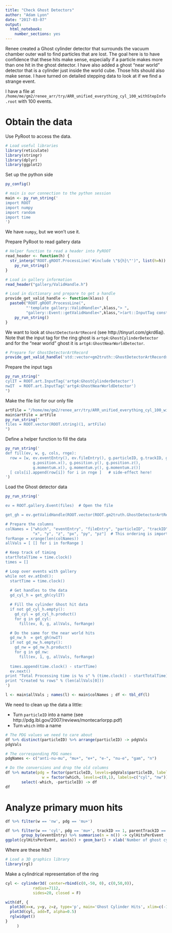 ```yaml
---
title: "Check Ghost Detectors"
author: "Adam Lyon"
date: "2017-03-07"
output: 
  html_notebook: 
    number_sections: yes
---
```


Renee created a Ghost cylinder detector that surrounds the vacuum chamber outer wall to find particles that are lost. The goal here is to have confidence that these hits make sense, especially if a particle makes more than one hit in the ghost detector. I have also added a ghost "near world" detector that is a cylinder just inside the world cube. Those hits should also make sense. I have turned on detailed stepping data to look at if we find a strange event. 

I have a file at `/home/me/gm2/renee_arr/try/ARR_unified_everything_cyl_100_withStepInfo.root` with 100 events. 

# Obtain the data

Use PyRoot to access the data.

```r
# Load useful libraries
library(reticulate)
library(stringr)
library(dplyr)
library(ggplot2)
```

Set up the python side
```r
py_config()

# main is our connection to the python session
main <- py_run_string('
import ROOT
import numpy
import random
import time
')
```
We have `numpy`, but we won't use it. 

Prepare PyRoot to read gallery data
```r
# Helper function to read a header into PyROOT
read_header <- function(h) {
  str_interp("ROOT.gROOT.ProcessLine('#include \"${h}\"')", list(h=h)) %>%
    py_run_string()
}

# Load in gallery information
read_header("gallery/ValidHandle.h")

# Load in dictionary and prepare to get a handle
provide_get_valid_handle <- function(klass) {
  paste0("ROOT.gROOT.ProcessLine(",
         "'template gallery::ValidHandle<",klass,"> ",
         "gallery::Event::getValidHandle<",klass,">(art::InputTag const&) const;')") %>%
    py_run_string()
}
```

We want to look at `GhostDetectorArtRecord` (see http://tinyurl.com/gkrd6aj). Note that the input tag for the ring ghost is `artg4:GhostCylinderDetector` and for the "near world" ghost it is `artg4:GhostNearWorldDetector`. 

```r
# Prepare for GhostDetectorArtRecord
provide_get_valid_handle('std::vector<gm2truth::GhostDetectorArtRecord>')
```

Prepare the input tags
```r
py_run_string("
cylIT = ROOT.art.InputTag('artg4:GhostCylinderDetector')
nwIT  = ROOT.art.InputTag('artg4:GhostNearWorldDetector')
")
```

Make the file list for our only file
```r
artFile = "/home/me/gm2/renee_arr/try/ARR_unified_everything_cyl_100_withStepInfo.root"
main$artFile = artFile
py_run_string("
files = ROOT.vector(ROOT.string)(1, artFile)
")
```

Define a helper function to fill the data
```r
py_run_string('
def fill(ev, w, g, cols, rnge):
  row = [w, ev.eventEntry(), ev.fileEntry(), g.particleID, g.trackID, g.parentTrackID, 
            g.position.x(), g.position.y(), g.position.z(),
            g.momentum.x(), g.momentum.y(), g.momentum.z()]
  [ cols[i].append(row[i]) for i in rnge ]   # side-effect here!
')
```



Load the Ghost detector data
```r
py_run_string('

ev = ROOT.gallery.Event(files)  # Open the file

get_gh = ev.getValidHandle(ROOT.vector(ROOT.gm2truth.GhostDetectorArtRecord)) # Prepare the getter

# Prepare the columns
colNames = ["which", "eventEntry", "fileEntry", "particleID", "trackID", "parentTrackID",
            "x", "y", "z", "px", "py", "pz"]  # This ordering is important
forRange = xrange(len(colNames))
allVals = [ [] for i in forRange ]

# Keep track of timing
startTotalTime = time.clock()
times = []

# Loop over events with gallery
while not ev.atEnd():
  startTime = time.clock()
  
  # Get handles to the data
  gd_cyl_h = get_gh(cylIT)

  # Fill the cylinder Ghost hit data
  if not gd_cyl_h.empty():
    gd_cyl = gd_cyl_h.product()
    for g in gd_cyl:
      fill(ev, 0, g, allVals, forRange)

  # Do the same for the near world hits
  gd_nw_h  = get_gh(nwIT)
  if not gd_nw_h.empty():
    gd_nw = gd_nw_h.product()
    for g in gd_nw:
      fill(ev, 1, g, allVals, forRange)
      
  times.append(time.clock() - startTime)
  ev.next()
print "Total Processing time is %s s" % (time.clock() - startTotalTime)
print "Created %s rows" % (len(allVals[0]))
')

l <- main$allVals ; names(l) <- main$colNames ; df <- tbl_df(l)
```

We need to clean up the data a little:

* Turn `particleID` into a name (see http://pdg.lbl.gov/2007/reviews/montecarlorpp.pdf)
* Turn `which` into a name

```r
# The PDG values we need to care about
df %>% distinct(particleID) %>% arrange(particleID) -> pdgVals
pdgVals
```

```r
# The corresponding PDG names
pdgNames <- c("anti-nu-mu", "mu+", "e+", "e-", "nu-e", "gam", "n")
```

```r
# Do the conversions and drop the old columns
df %>% mutate(pdg = factor(particleID, levels=pdgVals$particleID, labels=pdgNames),
                w = factor(which, levels=c(0,1), labels=c("cyl", "nw"))) %>% 
       select(-which, -particleID) -> df
df
```

# Analyze primary muon hits
```r
df %>% filter(w == 'nw', pdg == 'mu+')
```
```r
df %>% filter(w == 'cyl', pdg == 'mu+', trackID == 1, parentTrackID == 0) %>% 
       group_by(eventEntry) %>% summarise(n = n()) -> cylHitsPerEvent
ggplot(cylHitsPerEvent, aes(n)) + geom_bar() + xlab('Number of ghost cylinder hits for primary muon')
```
Where are these hits?

```r
# Load a 3D graphics library
library(rgl)
```


Make a cylindrical representation of the ring
```r
cyl <- cylinder3d( center=rbind(c(0,-50, 0), c(0,50,0)),
            radius=7112,
            sides=20, closed = F)
```

```r
with(df, {
  plot3d(x=x, y=y, z=z, type='p', main='Ghost Cylinder Hits', xlim=c(-10000, 10000), zlim=c(-10000, 10000), xlab="x", ylab="y", zlab="z")
  plot3d(cyl, add=T, alpha=0.5)
  rglwidget()
} 
     )
```

